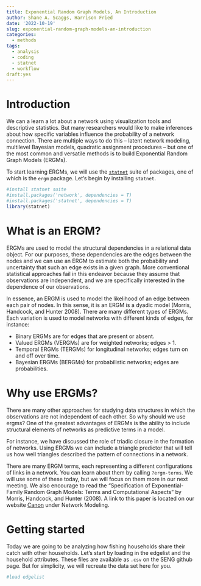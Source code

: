 ```yaml
---
title: Exponential Random Graph Models, An Introduction
author: Shane A. Scaggs, Harrison Fried
date: '2022-10-19'
slug: exponential-random-graph-models-an-introduction
categories:
  - methods
tags:
  - analysis
  - coding
  - statnet
  - workflow
draft:yes
---
```


# Introduction

We can a learn a lot about a network using visualization tools and descriptive statistics. But many researchers would like to make inferences about how specific variables influence the probability of a network connection. There are multiple ways to do this -- latent network modeling, multilevel Bayesian models, quadratic assignment procedures -- but one of the most common and versatile methods is to build Exponential Random Graph Models (ERGMs). 

To start learning ERGMs, we will use the [`statnet`](https://statnet.org/packages/) suite of packages, one of which is the `ergm` package. Let's begin by installing `statnet`. 

```r
#install statnet suite
#install.packages('network', dependencies = T)
#install.packages('statnet', dependencies = T)
library(statnet)
```

# What is an ERGM?

ERGMs are used to model the structural dependencies in a relational data object. For our purposes, these dependencies are the edges between the nodes and we can use an ERGM to estimate both the probability and uncertainty that such an edge exists in a given graph. More conventional statistical approaches fail in this endeavor because they assume that observations are independent, and we are specifically interested in the dependence of our observations. 

In essence, an ERGM is used to model the likelihood of an edge between each pair of nodes. In this sense, it is an ERGM is a dyadic model (Morris, Handcock, and Hunter 2008). There are many different types of ERGMs. Each variation is used to model networks with different kinds of edges, for instance: 

- Binary ERGMs are for edges that are present or absent.
- Valued ERGMs (VERGMs) are for weighted networks; edges > 1. 
- Temporal ERGMs (TERGMs) for longitudinal networks; edges turn on and off over time. 
- Bayesian ERGMs (BERGMs) for probabilistic networks; edges are probabilities. 

# Why use ERGMs? 

There are many other approaches for studying data structures in which the observations are not independent of each other. So why should we use ergms? One of the greatest advantages of ERGMs is the ability to include structural elements of networks as predictive terms in a model. 

For instance, we have discussed the role of triadic closure in the formation of networks. Using ERGMs we can include a triangle predictor that will tell us how well triangles described the pattern of connections in a network. 

There are many ERGM terms, each representing a different configurations of links in a network. You can learn about them by calling `?ergm-terms`. We will use some of these today, but we will focus on them more in our next meeting. We also encourage to read the "Specification of Exponential-Family Random Graph Models: Terms and Computational Aspects" by Morris, Handcock, and Hunter (2008). A link to this paper is located on our website [Canon](https://seng.netlify.app/canon/#network-modeling) under Network Modeling. 

# Getting started 

Today we are going to be analyzing how fishing households share their catch with other households. Let's start by loading in the edgelist and the household attributes. These files are available as `.csv` on the SENG github page. But for simplicity, we will recreate the data set here for you. 

```r
#load edgelist

```

